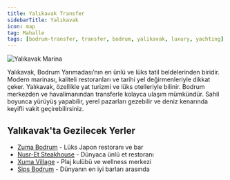 ```yaml
---
title: Yalıkavak Transfer
sidebarTitle: Yalıkavak
icon: map
tag: Mahalle
tags: [bodrum-transfer, transfer, bodrum, yalikavak, luxury, yachting]
---
```


<div className="mb-8">
  <img 
    src="https://res.cloudinary.com/djzzikcey/image/upload/v1752958024/jhq8nrn35a1zvlwn9vrj.jpg" 
    alt="Yalıkavak Marina" 
    className="rounded-lg shadow-lg w-full h-96 object-cover"
  />
</div>

Yalıkavak, Bodrum Yarımadası’nın en ünlü ve lüks tatil beldelerinden biridir. Modern marinası, kaliteli restoranları ve tarihi yel değirmenleriyle dikkat çeker. Yalıkavak, özellikle yat turizmi ve lüks otelleriyle bilinir. Bodrum merkezden ve havalimanından transferle kolayca ulaşım mümkündür. Sahil boyunca yürüyüş yapabilir, yerel pazarları gezebilir ve deniz kenarında keyifli vakit geçirebilirsiniz.

## Yalıkavak'ta Gezilecek Yerler

- [Zuma Bodrum](/places/zuma) - Lüks Japon restoranı ve bar
- [Nusr-Et Steakhouse](/places/nusr-et) - Dünyaca ünlü et restoranı
- [Xuma Village](/places/xuma-beach) - Plaj kulübü ve wellness merkezi
- [Sips Bodrum](/places/sips-bodrum) - Dünyanın en iyi barları arasında
